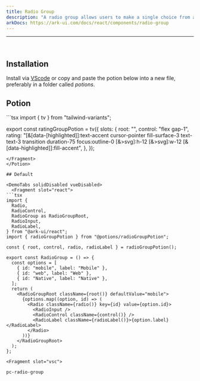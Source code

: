 ```yaml
---
title: Radio Group
description: "A radio group allows users to make a single choice from a selected number of options"
arkDocs: https://ark-ui.com/docs/react/components/radio-group
---
```

---


<div class="p-4 w-full flex justify-center items-center bg-surface-2 rounded-md">
    <div className="not-prose flex items-center w-full justify-center">
      <RadioGroup client:only="react"/>
    </div>
</div>

<br />

## Installation

Install via [VScode](/docs/getting-started/vsc) or copy and paste the potion below into a new file, preferably in a folder called *potions*.

## Potion 

<Potion>
<Fragment slot="contentSlot">
```tsx
import { tv } from "tailwind-variants";

export const ratingGroupPotion = tv({
  slots: {
    root: "",
    control: "flex gap-1",
    rating:
      "[&[data-[highlighted]]:text-accent cursor-pointer fill-surface-3 text-text-3 transition duration-75  focus:outline-0 [&>svg]:h-12 [&>svg]:w-12 [&[data-highlighted]]:fill-accent",
  },
});

```
</Fragment>
</Potion>

## Default 

<DemoTabs solidDisabled vueDisabled>
  <Fragment slot="react">
```tsx
import {
  Radio,
  RadioControl,
  RadioGroup as RadioGroupRoot,
  RadioInput,
  RadioLabel,
} from "@ark-ui/react";
import { radioGroupPotion } from "@potions/radioGroupPotion";

const { root, control, radio, radioLabel } = radioGroupPotion();

export const RadioGroup = () => {
  const options = [
    { id: "mobile", label: "Mobile" },
    { id: "web", label: "Web" },
    { id: "Native", label: "Native" },
  ];
  return (
    <RadioGroupRoot className={root()} defaultValue="mobile">
      {options.map((option, id) => (
        <Radio className={radio()} key={id} value={option.id}>
          <RadioInput />
          <RadioControl className={control()} />
          <RadioLabel className={radioLabel()}>{option.label}</RadioLabel>
        </Radio>
      ))}
    </RadioGroupRoot>
  );
};

```
  </Fragment>

    <Fragment slot="vsc">
```bash
pc-radio-group
```
  </Fragment>
</DemoTabs>

